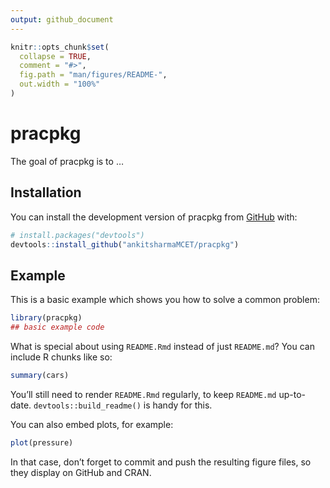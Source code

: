 ```yaml
---
output: github_document
---
```


<!-- README.md is generated from README.Rmd. Please edit that file -->

```r
knitr::opts_chunk$set(
  collapse = TRUE,
  comment = "#>",
  fig.path = "man/figures/README-",
  out.width = "100%"
)
```

# pracpkg

<!-- badges: start -->
<!-- badges: end -->

The goal of pracpkg is to ...

## Installation

You can install the development version of pracpkg from [GitHub](https://github.com/) with:

``` r
# install.packages("devtools")
devtools::install_github("ankitsharmaMCET/pracpkg")
```

## Example

This is a basic example which shows you how to solve a common problem:

```r
library(pracpkg)
## basic example code
```

What is special about using `README.Rmd` instead of just `README.md`? You can include R chunks like so:

```r
summary(cars)
```

You'll still need to render `README.Rmd` regularly, to keep `README.md` up-to-date. `devtools::build_readme()` is handy for this.

You can also embed plots, for example:

```r
plot(pressure)
```

In that case, don't forget to commit and push the resulting figure files, so they display on GitHub and CRAN.
